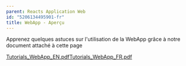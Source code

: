 ```yaml
---
parent: Reacts Application Web
id: "5206134495901-fr"
title: WebApp - Aperçu
---
```

Apprenez quelques astuces sur l'utilisation de la WebApp grâce à notre document attaché à cette page

[Tutorials\_WebApp\_EN.pdf](@assets/attachments/Tutorials_WebApp_EN.pdf)[Tutorials\_WebApp\_FR.pdf](@assets/attachments/Tutorials_WebApp_FR.pdf)
